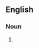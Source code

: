 ==English==

===Noun===
{{head|en}}

# {{context|archaic|lang=en}} {{en-archaic second-person singular of|thou}}
#: {{rfquotek|Shakespeare}}